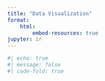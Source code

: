 ```yaml
---
title: "Data Visualization"
format:
	html:
		embed-resources: true
jupyter: ir
---
```

``` r
#| echo: true
#| message: false
#| code-fold: true


```

